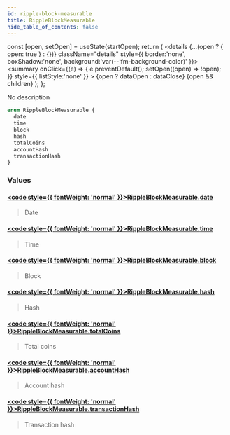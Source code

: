 ```yaml
---
id: ripple-block-measurable
title: RippleBlockMeasurable
hide_table_of_contents: false
---
```







  const [open, setOpen] = useState(startOpen);
  return (
    <details {...(open ? { open: true } : {})} className="details" style={{ border:'none', boxShadow:'none', background:'var(--ifm-background-color)' }}>
      <summary
        onClick={(e) => {
          e.preventDefault();
          setOpen((open) => !open);
        }}
        style={{ listStyle:'none' }}
      >
      {open ? dataOpen : dataClose}
      </summary>
      {open && children}
    </details>
  );
};








No description


```graphql
enum RippleBlockMeasurable {
  date
  time
  block
  hash
  totalCoins
  accountHash
  transactionHash
}
```




### Values

#### [<code style={{ fontWeight: 'normal' }}>RippleBlockMeasurable.<b>date</b></code>](#)  
> 
> 
> Date
> 

#### [<code style={{ fontWeight: 'normal' }}>RippleBlockMeasurable.<b>time</b></code>](#)  
> 
> 
> Time
> 

#### [<code style={{ fontWeight: 'normal' }}>RippleBlockMeasurable.<b>block</b></code>](#)  
> 
> 
> Block
> 

#### [<code style={{ fontWeight: 'normal' }}>RippleBlockMeasurable.<b>hash</b></code>](#)  
> 
> 
> Hash
> 

#### [<code style={{ fontWeight: 'normal' }}>RippleBlockMeasurable.<b>totalCoins</b></code>](#)  
> 
> 
> Total coins
> 

#### [<code style={{ fontWeight: 'normal' }}>RippleBlockMeasurable.<b>accountHash</b></code>](#)  
> 
> 
> Account hash
> 

#### [<code style={{ fontWeight: 'normal' }}>RippleBlockMeasurable.<b>transactionHash</b></code>](#)  
> 
> 
> Transaction hash
> 



